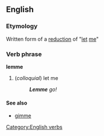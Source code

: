 ==English==
=== Etymology ===
Written form of a [[w:reduction (linguistics)|reduction]] of "[[let]] [[me]]"
===Verb phrase===
[[Category:English verbs]]
'''lemme'''
#(''colloquial'') let me
#:'''''Lemme''' go!''
==== See also ====
* [[gimme]]